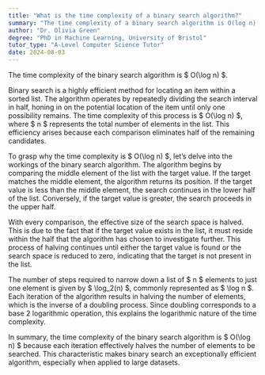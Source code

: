 ```yaml
---
title: "What is the time complexity of a binary search algorithm?"
summary: "The time complexity of a binary search algorithm is O(log n)."
author: "Dr. Olivia Green"
degree: "PhD in Machine Learning, University of Bristol"
tutor_type: "A-Level Computer Science Tutor"
date: 2024-08-03
---
```


The time complexity of the binary search algorithm is $ O(\log n) $.

Binary search is a highly efficient method for locating an item within a sorted list. The algorithm operates by repeatedly dividing the search interval in half, honing in on the potential location of the item until only one possibility remains. The time complexity of this process is $ O(\log n) $, where $ n $ represents the total number of elements in the list. This efficiency arises because each comparison eliminates half of the remaining candidates.

To grasp why the time complexity is $ O(\log n) $, let’s delve into the workings of the binary search algorithm. The algorithm begins by comparing the middle element of the list with the target value. If the target matches the middle element, the algorithm returns its position. If the target value is less than the middle element, the search continues in the lower half of the list. Conversely, if the target value is greater, the search proceeds in the upper half.

With every comparison, the effective size of the search space is halved. This is due to the fact that if the target value exists in the list, it must reside within the half that the algorithm has chosen to investigate further. This process of halving continues until either the target value is found or the search space is reduced to zero, indicating that the target is not present in the list.

The number of steps required to narrow down a list of $ n $ elements to just one element is given by $ \log_2(n) $, commonly represented as $ \log n $. Each iteration of the algorithm results in halving the number of elements, which is the inverse of a doubling process. Since doubling corresponds to a base 2 logarithmic operation, this explains the logarithmic nature of the time complexity.

In summary, the time complexity of the binary search algorithm is $ O(\log n) $ because each iteration effectively halves the number of elements to be searched. This characteristic makes binary search an exceptionally efficient algorithm, especially when applied to large datasets.
    